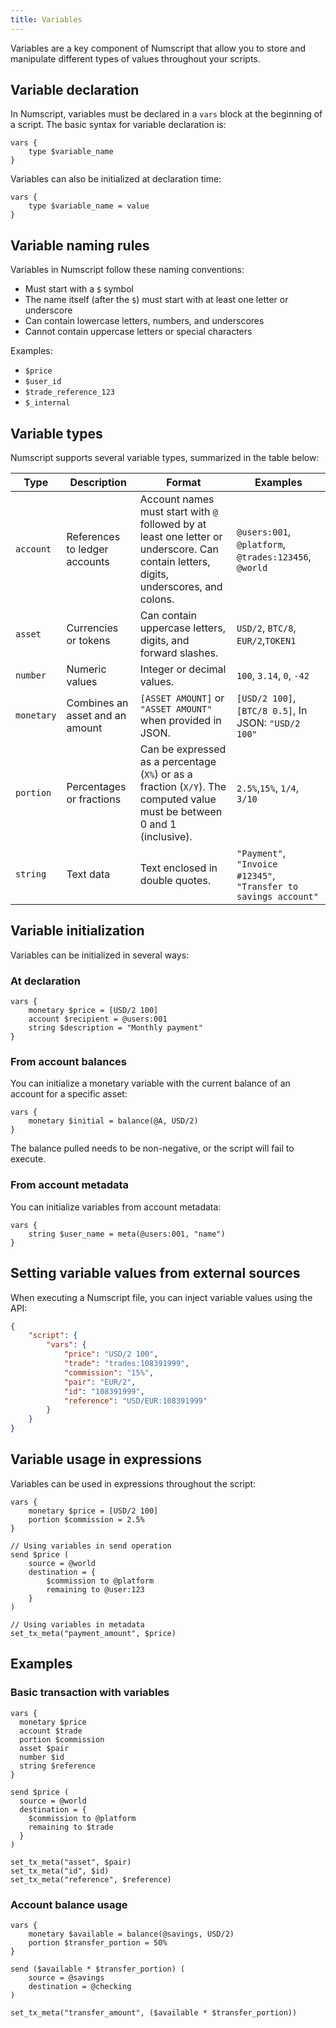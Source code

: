 ```yaml
---
title: Variables
---
```


Variables are a key component of Numscript that allow you to store and manipulate different types of values throughout your scripts. 

## Variable declaration

In Numscript, variables must be declared in a `vars` block at the beginning of a script. The basic syntax for variable declaration is:

```numscript
vars {
    type $variable_name
}
```

Variables can also be initialized at declaration time:

```numscript
vars {
    type $variable_name = value
}
```

## Variable naming rules

Variables in Numscript follow these naming conventions:

- Must start with a `$` symbol
- The name itself (after the `$`) must start with at least one letter or underscore
- Can contain lowercase letters, numbers, and underscores
- Cannot contain uppercase letters or special characters

Examples:

- `$price`
- `$user_id`
- `$trade_reference_123`
- `$_internal`

## Variable types

Numscript supports several variable types, summarized in the table below:

| Type | Description | Format | Examples |
|------|-------------|--------|----------|
| `account` | References to ledger accounts | Account names must start with `@` followed by at least one letter or underscore. Can contain letters, digits, underscores, and colons. | `@users:001`, `@platform`, `@trades:123456`, `@world` |
| `asset` | Currencies or tokens | Can contain uppercase letters, digits, and forward slashes. | `USD/2`, `BTC/8`, `EUR/2`,`TOKEN1` |
| `number` | Numeric values | Integer or decimal values. | `100`, `3.14`, `0`, `-42` |
| `monetary` | Combines an asset and an amount | `[ASSET AMOUNT]` or `"ASSET AMOUNT"` when provided in JSON. | `[USD/2 100]`, `[BTC/8 0.5]`, In JSON: `"USD/2 100"` |
| `portion` | Percentages or fractions | Can be expressed as a percentage (`X%`) or as a fraction (`X/Y`). The computed value must be between 0 and 1 (inclusive). | `2.5%`,`15%`, `1/4`, `3/10` |
| `string` | Text data | Text enclosed in double quotes. | `"Payment"`, `"Invoice #12345"`, `"Transfer to savings account"` |

## Variable initialization

Variables can be initialized in several ways:

### At declaration

```numscript
vars {
    monetary $price = [USD/2 100]
    account $recipient = @users:001
    string $description = "Monthly payment"
}
```

### From account balances

You can initialize a monetary variable with the current balance of an account for a specific asset:

```numscript
vars {
    monetary $initial = balance(@A, USD/2)
}
```

The balance pulled needs to be non-negative, or the script will fail to execute.

### From account metadata

You can initialize variables from account metadata:

```numscript
vars {
    string $user_name = meta(@users:001, "name")
}
```

## Setting variable values from external sources

When executing a Numscript file, you can inject variable values using the API:

```json
{
    "script": {
        "vars": {
            "price": "USD/2 100",
            "trade": "trades:108391999",
            "commission": "15%",
            "pair": "EUR/2",
            "id": "108391999",
            "reference": "USD/EUR:108391999"
        }
    }
}
```

## Variable usage in expressions

Variables can be used in expressions throughout the script:

```numscript
vars {
    monetary $price = [USD/2 100]
    portion $commission = 2.5%
}

// Using variables in send operation
send $price (
    source = @world
    destination = {
        $commission to @platform
        remaining to @user:123
    }
)

// Using variables in metadata
set_tx_meta("payment_amount", $price)
```

## Examples

### Basic transaction with variables

```numscript
vars {
  monetary $price
  account $trade
  portion $commission
  asset $pair
  number $id
  string $reference
}

send $price (
  source = @world
  destination = {
    $commission to @platform
    remaining to $trade
  }
)

set_tx_meta("asset", $pair)
set_tx_meta("id", $id)
set_tx_meta("reference", $reference)
```

### Account balance usage

```numscript
vars {
    monetary $available = balance(@savings, USD/2)
    portion $transfer_portion = 50%
}

send ($available * $transfer_portion) (
    source = @savings
    destination = @checking
)

set_tx_meta("transfer_amount", ($available * $transfer_portion))
```